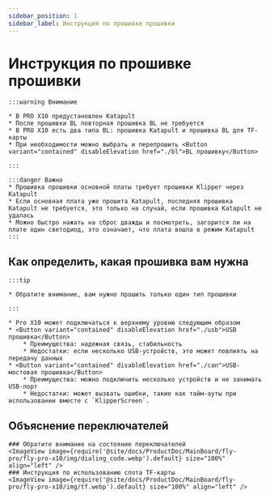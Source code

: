 ```yaml
---
sidebar_position: 1
sidebar_label: Инструкция по прошивке прошивки
---
```









# Инструкция по прошивке прошивки

    :::warning Внимание

    * В PRO X10 предустановлен Katapult
    * После прошивки BL повторная прошивка BL не требуется
    * В PRO X10 есть два типа BL: прошивка Katapult и прошивка BL для TF-карты
    * При необходимости можно выбрать и перепрошить <Button variant="contained" disableElevation href="./bl">BL прошивку</Button>

    :::
    
    :::danger Важно
    * Прошивка прошивки основной платы требует прошивки Klipper через Katapult
    * Если основная плата уже прошита Katapult, последняя прошивка Katapult не требуется, это только на случай, если прошивка Katapult не удалась
    * Можно быстро нажать на сброс дважды и посмотреть, загорится ли на плате один светодиод, это означает, что плата вошла в режим Katapult
    :::

## Как определить, какая прошивка вам нужна

    :::tip

    * Обратите внимание, вам нужно прошить только один тип прошивки

    :::
    
    * Pro X10 может подключаться к верхнему уровню следующим образом
    * <Button variant="contained" disableElevation href="./usb">USB прошивка</Button>
        * Преимущества: надежная связь, стабильность
        * Недостатки: если несколько USB-устройств, это может повлиять на передачу данных
    * <Button variant="contained" disableElevation href="./can">USB-мостовая прошивка</Button>
        * Преимущества: можно подключить несколько устройств и не занимать USB-порт
        * Недостатки: может вызвать ошибки, такие как тайм-ауты при использовании вместе с `KlipperScreen`.

## Объяснение переключателей

    ### Обратите внимание на состояние переключателей
    <ImageView image={require('@site/docs/ProductDoc/MainBoard/fly-pro/fly-pro-x10/img/dialing_code.webp').default} size="100%" align="left" />
    ### Инструкция по использованию слота TF-карты
    <ImageView image={require('@site/docs/ProductDoc/MainBoard/fly-pro/fly-pro-x10/img/tf.webp').default} size="100%" align="left" />